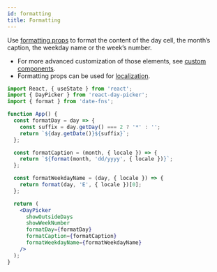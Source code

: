 ```yaml
---
id: formatting
title: Formatting
---
```


Use [formatting props](./reference/props.mdx#formatting) to format the content of the day
cell, the month’s caption, the weekday name or the week’s number.

* For more advanced customization of those elements, see [custom components](./custom-components.mdx).
* Formatting props can be used for [localization](./localization.mdx).

```jsx preview
import React, { useState } from 'react';
import { DayPicker } from 'react-day-picker';
import { format } from 'date-fns';

function App() {
  const formatDay = day => {
    const suffix = day.getDay() === 2 ? '*' : '';
    return `${day.getDate()}${suffix}`;
  };

  const formatCaption = (month, { locale }) => {
    return `${format(month, 'dd/yyyy', { locale })}`;
  };

  const formatWeekdayName = (day, { locale }) => {
    return format(day, 'E', { locale })[0];
  };

  return (
    <DayPicker
      showOutsideDays
      showWeekNumber
      formatDay={formatDay}
      formatCaption={formatCaption}
      formatWeekdayName={formatWeekdayName}
    />
  );
}
```
